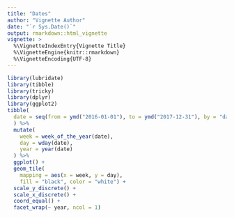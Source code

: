 ```yaml
---
title: "Dates"
author: "Vignette Author"
date: "`r Sys.Date()`"
output: rmarkdown::html_vignette
vignette: >
  %\VignetteIndexEntry{Vignette Title}
  %\VignetteEngine{knitr::rmarkdown}
  %\VignetteEncoding{UTF-8}
---
```


```r
library(lubridate)
library(tibble)
library(tricky)
library(dplyr)
library(ggplot2)
tibble(
  date = seq(from = ymd("2016-01-01"), to = ymd("2017-12-31"), by = "day")
  ) %>%
  mutate(
    week = week_of_the_year(date), 
    day = wday(date), 
    year = year(date)
  ) %>% 
  ggplot() + 
  geom_tile(
    mapping = aes(x = week, y = day), 
    fill = "black", color = "white") + 
  scale_y_discrete() + 
  scale_x_discrete() + 
  coord_equal() + 
  facet_wrap(~ year, ncol = 1)
```

